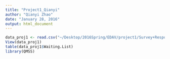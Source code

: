 ```yaml
---
title: "Project1_Qianyi"
author: "Qianyi Zhao"
date: "January 28, 2016"
output: html_document
---
```


```r
data_proj1 <- read.csv("~/Desktop/2016Spring/EDAV/project1/Survey+Response_ModData_input.csv")
View(data_proj1)
table(data_proj1$Waiting.List)
library(QMSS)
```

